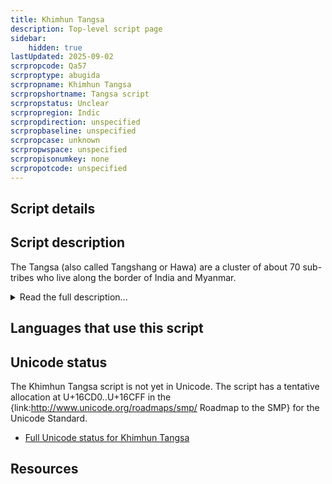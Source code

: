 ```yaml
---
title: Khimhun Tangsa
description: Top-level script page
sidebar:
    hidden: true
lastUpdated: 2025-09-02
scrpropcode: Qa57
scrproptype: abugida
scrpropname: Khimhun Tangsa
scrpropshortname: Tangsa script
scrpropstatus: Unclear
scrpropregion: Indic
scrpropdirection: unspecified
scrpropbaseline: unspecified
scrpropcase: unknown
scrpropwspace: unspecified
scrpropisonumkey: none
scrpropotcode: unspecified
---
```



## Script details

<ScriptDetails />

## Script description

The Tangsa (also called Tangshang or Hawa) are a cluster of about 70 sub-tribes who live along the border of India and Myanmar.

<details>
<summary>Read the full description...</summary>There are just under 100,000 people classed in this people group, approximately ¾ of whom are in Myanmar and ¼ in India. It is believed that they migrated from the Indo-Tibetan plateau (what is now Mongolia) in the 12th or 13th century. They speak a number of linguistic varieties which are grouped together under the name Tase Naga and given the ISO code "nst". Although these are currently officially classed as one language, in practice many of them function as separate languages, with the level of mutual intelligibility in some cases as low as 35%. There is also a ‘song language’, which seems to be more or less the same across the sub-tribes. The question of whether a single language classification is appropriate for the Tangsa peoples is discussed further by Dr. Stephen Morey in _Can a ‘Common Language’ work for the Tangsa?_. 

The traditional Tangsa belief is that the creator, Lord Rangfraa, gave their ancestors a writing system on deerskin, but they ate it and the script was lost. This is seen as a great loss, and the Tangsa are largely very interested in orthography and literacy development. In recent years, a number of orthographies have been proposed for the Tangsa languages, predominantly based on the Latin script. 

In addition to the Latin-based orthographies, the Khimhun script (also called Rang-Frah Lipi) is a syllabary created by Latsam Khimhun, the secretary-general of the Rangfraa Faith Promotion Society. The script is not genetically related to any existing script. It contains 35 consonant letters, 6 vowel letters, and 1 punctuation mark. Of the consonant letters, 17 are ‘simple’ and 18 are ‘compound’. Consonant characters contain an inherent ‘o’ vowel. The script is relatively recent and it is unclear to what extent is has been adopted. <br />
 <br />
(Note that this script is unrelated to the [Mossang](/scrlang/scripts/qa56) script, which is used for writing the same language(s).)

_This script is not currently recognized by [ISO 15924](http://www.unicode.org/iso15924/), but is included in ScriptSource for research purposes. If you have any information on this script, please add the information to the site. Your contributions can be a great help in refining and expanding the ISO 15924 standard._
</details>

## Languages that use this script

<WsList script='Qa57' wsMax='5' />

## Unicode status

The Khimhun Tangsa script is not yet in Unicode. The script has a tentative allocation at U+16CD0..U+16CFF in the {link:http://www.unicode.org/roadmaps/smp/ Roadmap to the SMP} for the Unicode Standard.

- [Full Unicode status for Khimhun Tangsa](/scrlang/unicode/qa57-unicode.md)



## Resources

<ScriptResources detailSummary='seemore' />

